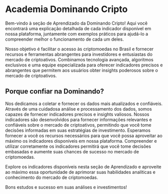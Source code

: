 # Academia Dominando Cripto

Bem-vindo à seção de Aprendizado da Dominando Cripto! Aqui você encontrará uma explicação detalhada de cada indicador disponível em nossa plataforma, juntamente com exemplos práticos para ajudá-lo a compreender melhor o funcionamento de cada um deles.

Nosso objetivo é facilitar o acesso às criptomoedas no Brasil e fornecer recursos e ferramentas abrangentes para investidores e entusiastas do mercado de criptoativos. Combinamos tecnologia avançada, algoritmos exclusivos e uma equipe especializada para oferecer indicadores precisos e abrangentes que permitem aos usuários obter insights poderosos sobre o mercado de criptoativos.

## Porque confiar na Dominando?

Nos dedicamos a coletar e fornecer os dados mais atualizados e confiáveis. Através de uma cuidadosa análise e processamento dos dados, somos capazes de fornecer indicadores precisos e insights valiosos. Nossos indicadores são desenvolvidos para fornecer informações relevantes e confiáveis sobre o mercado de criptoativos, permitindo que você tome decisões informadas em suas estratégias de investimento.
Esperamos fornecer a você os recursos necessários para que você possa aproveitar ao máximo os indicadores disponíveis em nossa plataforma. Compreender e utilizar corretamente os indicadores permitirá que você tome decisões embasadas e aumente suas chances de sucesso no mercado de criptomoedas.

Explore os indicadores disponíveis nesta seção de Aprendizado e aproveite ao máximo essa oportunidade de aprimorar suas habilidades analíticas e conhecimento do mercado de criptomoedas.

Bons estudos e sucesso em suas análises e investimentos!
